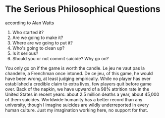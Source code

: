 # The Serious Philosophical Questions

according to Alan Watts

1. Who started it?
2. Are we going to make it?
3. Where are we going to put it?
4. Who's going to clean up?
5. Is it serious?
6. Should you or not commit suicide? Why go on?

You only go on if the game is worth the candle. Le jeu ne vaut pas la chandelle, a Frenchman once intoned. De ce jeu, of this game, he would have been wrong, at least judging empirically. While no player has ever established a credible claim to extra lives, few players quit before game over. Back of the napkin, we have upward of a 98% attrition rate in the United States in recent years: about 2.5 million deaths a year, about 45,000 of them suicides. Worldwide humanity has a better record than any university, though I imagine suicides are wildly underreported in every human culture. Just my imagination working here, no support for that.